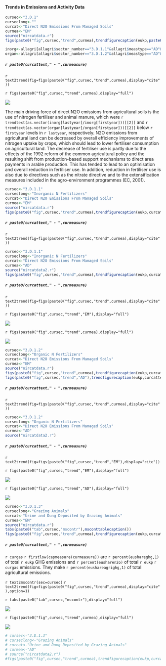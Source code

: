 #### Trends in Emissions and Activity Data
```r
cursec<-"3.D.1"
curseclong<-""
curcat<-"Direct N2O Emissions From Managed Soils"
curmea<-"EM"
source("nircatdata.r")
figs(paste0("fig",cursec,"trend",curmea),trendfigurecaption(eukp,paste0(cursec," ",curseclong),lastyear))

inorg<-allagri[allagri$sector_number=="3.D.1.1"&allagri$meastype=="AD"&allagri$party=="EU28",]
organ<-allagri[allagri$sector_number=="3.D.1.2"&allagri$meastype=="AD"&allagri$party=="EU28",]

```
##### `r paste0(curcattext," - ",curmeasure)`

`r text2trend(fig=figs(paste0("fig",cursec,"trend",curmea),display="cite"))`

`r figs(paste0("fig",cursec,"trend",curmea),display="full")`

![](../2015/plots/sec3/3D1DirectN2OEmissionsFromManagedSoils-AgriculturalSoilsN2OEM-1VAL296_20151030.jpg) 

The main driving force of direct N2O emissions from agricultural soils is the use of nitrogen fertiliser and animal manure, which were `r trendtext(as.vector(inorg[lastyear]/inorg[firstyear]))[[2]]` and `r trendtext(as.vector(organ[lastyear]/organ[firstyear]))[[2]]` below `r firstyear` levels in `r lastyear`, respectively. N2O emissions from agricultural land can be decreased by overall efficiency improvements of nitrogen uptake by crops, which should lead to lower fertiliser consumption on agricultural land. The decrease of fertiliser use is partly due to the effects of the 1992 reform of the common agricultural policy and the resulting shift from production-based support mechanisms to direct area payments in arable production. This has tended to lead to an optimisation and overall reduction in fertiliser use. In addition, reduction in fertiliser use is also due to directives such as the nitrate directive and to the extensification measures included in the agro-environment programmes (EC, 2001).

```r
cursec<-"3.D.1.1"
curseclong<-"Inorganic N Fertilizers"
curcat<-"Direct N2O Emissions From Managed Soils"
curmea<-"EM"
source("nircatdata.r")
figs(paste0("fig",cursec,"trend",curmea),trendfigurecaption(eukp,curcattext,lastyear))
```
##### `r paste0(curcattext," - ",curmeasure)`

`r text2trend(fig=figs(paste0("fig",cursec,"trend",curmea),display="cite"))`


```r
cursec<-"3.D.1.1"
curseclong<-"Inorganic N Fertilizers"
curcat<-"Direct N2O Emissions From Managed Soils"
curmea<-"AD"
source("nircatdata2.r")
figs(paste0("fig",cursec,"trend",curmea),trendfigurecaption(eukp,curcattext,lastyear))
```
##### `r paste0(curcattext," - ",curmeasure)`

`r text2trend(fig=figs(paste0("fig",cursec,"trend",curmea),display="cite"))`

`r figs(paste0("fig",cursec,"trend","EM"),display="full")`

![](../2015/plots/sec3/3D1DirectN2OEmissionsFromManagedSoils-AgriculturalSoilsN2OEM-1VAL296_20151030.jpg) 

`r figs(paste0("fig",cursec,"trend",curmea),display="full")`

![](../2015/plots/sec3/3D11DirectN2OEmissionsFromManagedSoils-AgriculturalSoilsInorganicNFertilizersAD-1VAL297_20151030.jpg) 


```r
cursec<-"3.D.1.2"
curseclong<-"Organic N Fertilizers"
curcat<-"Direct N2O Emissions From Managed Soils"
curmea<-"EM"
source("nircatdata.r")
figs(paste0("fig",cursec,"trend",curmea),trendfigurecaption(eukp,curcattext,lastyear))
figs(paste0("fig",cursec,"trend","AD"),trendfigurecaption(eukp,curcattext,lastyear))
```
##### `r paste0(curcattext," - ",curmeasure)`

`r text2trend(fig=figs(paste0("fig",cursec,"trend",curmea),display="cite"))`


```r
cursec<-"3.D.1.2"
curseclong<-"Organic N Fertilizers"
curcat<-"Direct N2O Emissions From Managed Soils"
curmea<-"AD"
source("nircatdata2.r")
```
##### `r paste0(curcattext," - ",curmeasure)`

`r text2trend(fig=figs(paste0("fig",cursec,"trend","EM"),display="cite"))`

`r figs(paste0("fig",cursec,"trend","EM"),display="full")`

![](../2015/plots/sec3/3D12DirectN2OEmissionsFromManagedSoils-AgriculturalSoilsOrganicNFertilizersN2OEM-1VAL300_20151030.jpg) 

`r figs(paste0("fig",cursec,"trend","AD"),display="full")`

![](../2015/plots/sec3/3D12DirectN2OEmissionsFromManagedSoils-AgriculturalSoilsOrganicNFertilizersAD-1VAL299_20151030.jpg) 

```r
cursec<-"3.D.1.3"
curseclong<-"Grazing Animals"
curcat<-"Urine and Dung Deposited by Grazing Animals"
curmea<-"EM"
source("nircatdata.r")
tabs(paste0("tab",cursec,"mscontr"),msconttablecaption())
figs(paste0("fig",cursec,"trend",curmea),trendfigurecaption(eukp,curcattext,lastyear))
```
##### `r paste0(curcattext," - ",curmeasure)`


`r curgas` `r firstlow(capmeasure(curmeasure))` are `r percent(eushareghg,1)` of total `r eukp` GHG emissions and `r percent(eusharen2o)` of total `r eukp` `r curgas` emissions. They make `r percent(eushareagrighg,1)` of total agricultural emissions.

`r text2mscontr(sec=cursec)`
`r text2trend(fig=figs(paste0("fig",cursec,"trend",curmea),display="cite"),option=1)`

`r tabs(paste0("tab",cursec,"mscontr"),display="full")`

![](../2015/eureport/figs/3D13UrineandDungDepositedbyGrazingAnimalsN2O.jpg)

`r figs(paste0("fig",cursec,"trend",curmea),display="full")`

![](../2015/plots/sec3/3D13UrineandDungDepositedbyGrazingAnimals-AgriculturalSoilsN2OEM-1VAL307_20151030.jpg) 


```r
# cursec<-"3.D.1.3"
# curseclong<-"Grazing Animals"
# curcat<-"Urine and Dung Deposited by Grazing Animals"
# curmea<-"AD"
# source("nircatdata2.r")
#figs(paste0("fig",cursec,"trend",curmea),trendfigurecaption(eukp,curcattext,lastyear))
```


